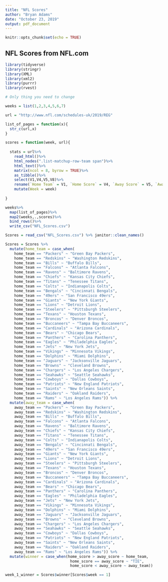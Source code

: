 ```yaml
---
title: "NFL Scores"
author: "Bryan Adams"
date: "October 23, 2019"
output: pdf_document
---
```


```r
knitr::opts_chunk$set(echo = TRUE)
```

## NFL Scores from NFL.com

```r
library(tidyverse)
library(stringr)
library(XML)
library(xml2)
library(purrr)
library(rvest)

# Only thing you need to change

weeks = list(1,2,3,4,5,6,7)

url = "http://www.nfl.com/schedules-uk/2019/REG"

list_of_pages = function(x){
  str_c(url,x)
}

scores = function(week, url){
  
  stats = url%>%
    read_html()%>%
    html_nodes(".list-matchup-row-team span")%>%
    html_text()%>%
    matrix(ncol = 8, byrow = TRUE)%>%
    as_tibble()%>%
    select(V1,V4,V5,V8)%>%
    rename(`Home Team` = V1, `Home Score` = V4, `Away Score` = V5, `Away Team` = V8)%>%
    mutate(Week = week)
  
}

weeks%>%
  map(list_of_pages)%>%
  map2(weeks,.,scores)%>%
  bind_rows()%>%
  write_csv("NFL_Scores.csv")

Scores = read_csv("NFL_Scores.csv") %>% janitor::clean_names()

Scores = Scores %>% 
  mutate(home_team = case_when(
    home_team == "Packers" ~ "Green Bay Packers",
    home_team == "Redskins" ~ "Washington Redskins",
    home_team == "Bills" ~ "Buffalo Bills",
    home_team == "Falcons" ~ "Atlanta Falcons",
    home_team == "Ravens" ~ "Baltimore Ravens",
    home_team == "Chiefs" ~ "Kansas City Chiefs",
    home_team == "Titans" ~ "Tenessee Titans",
    home_team == "Colts" ~ "Indianapolis Colts",
    home_team == "Bengals" ~ "Cincinnati Bengals",
    home_team == "49ers" ~ "San Francisco 49ers",
    home_team == "Giants" ~ "New York Giants",
    home_team == "Lions" ~ "Detroit Lions",
    home_team == "Steelers" ~ "Pittsburgh Steelers",
    home_team == "Texans" ~ "Houston Texans",
    home_team == "Broncos" ~ "Denver Broncos",
    home_team == "Buccaneers" ~ "Tampa Bay Buccaneers",
    home_team == "Cardinals" ~ "Arizona Cardinals",
    home_team == "Bears" ~ "Chicago Bears",
    home_team == "Panthers" ~ "Carolina Panthers",
    home_team == "Eagles" ~ "Philadelphia Eagles",
    home_team == "Jets" ~ "New York Jets",
    home_team == "Vikings" ~ "Minnesota Vikings",
    home_team == "Dolphins" ~ "Miami Dolphins",
    home_team == "Jaguars" ~ "Jacksonville Jaguars",
    home_team == "Browns" ~ "Cleveland Browns",
    home_team == "Chargers" ~ "Los Angeles Chargers",
    home_team == "Seahawks" ~ "Seattle Seahawks",
    home_team == "Cowboys" ~ "Dallas Cowboys",
    home_team == "Patriots" ~ "New England Patriots",
    home_team == "Saints" ~ "New Orleans Saints",
    home_team == "Raiders" ~ "Oakland Raiders",
    home_team == "Rams" ~ "Los Angeles Rams")) %>%
  mutate(away_team = case_when(
    away_team == "Packers" ~ "Green Bay Packers",
    away_team == "Redskins" ~ "Washington Redskins",
    away_team == "Bills" ~ "Buffalo Bills",
    away_team == "Falcons" ~ "Atlanta Falcons",
    away_team == "Ravens" ~ "Baltimore Ravens",
    away_team == "Chiefs" ~ "Kansas City Chiefs",
    away_team == "Titans" ~ "Tenessee Titans",
    away_team == "Colts" ~ "Indianapolis Colts",
    away_team == "Bengals" ~ "Cincinnati Bengals",
    away_team == "49ers" ~ "San Francisco 49ers",
    away_team == "Giants" ~ "New York Giants",
    away_team == "Lions" ~ "Detroit Lions",
    away_team == "Steelers" ~ "Pittsburgh Steelers",
    away_team == "Texans" ~ "Houston Texans",
    away_team == "Broncos" ~ "Denver Broncos",
    away_team == "Buccaneers" ~ "Tampa Bay Buccaneers",
    away_team == "Cardinals" ~ "Arizona Cardinals",
    away_team == "Bears" ~ "Chicago Bears",
    away_team == "Panthers" ~ "Carolina Panthers",
    away_team == "Eagles" ~ "Philadelphia Eagles",
    away_team == "Jets" ~ "New York Jets",
    away_team == "Vikings" ~ "Minnesota Vikings",
    away_team == "Dolphins" ~ "Miami Dolphins",
    away_team == "Jaguars" ~ "Jacksonville Jaguars",
    away_team == "Browns" ~ "Cleveland Browns",
    away_team == "Chargers" ~ "Los Angeles Chargers",
    away_team == "Seahawks" ~ "Seattle Seahawks",
    away_team == "Cowboys" ~ "Dallas Cowboys",
    away_team == "Patriots" ~ "New England Patriots",
    away_team == "Saints" ~ "New Orleans Saints",
    away_team == "Raiders" ~ "Oakland Raiders",
    away_team == "Rams" ~ "Los Angeles Rams")) %>%
  mutate(winner = case_when(home_score > away_score ~ home_team,
                             home_score == away_score ~ "TIE",
                             home_score < away_score ~ away_team))  

week_1_winner = Scores$winner[Scores$week == 1]
  
```

